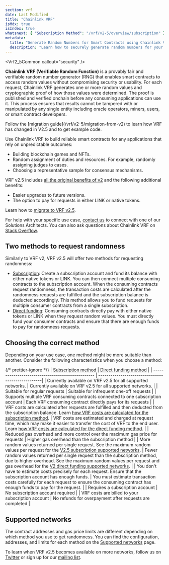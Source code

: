 ```yaml
---
section: vrf
date: Last Modified
title: "Chainlink VRF"
isMdx: true
isIndex: true
whatsnext: { "Subscription Method": "/vrf/v2-5/overview/subscription" }
metadata:
  title: "Generate Random Numbers for Smart Contracts using Chainlink VRF"
  description: "Learn how to securely generate random numbers for your smart contract with Chainlink VRF (an RNG). This guide uses Solidity code examples."
---
```



<Vrf2_5Common callout="security" />

**Chainlink VRF (Verifiable Random Function)** is a provably fair and verifiable random number generator (RNG) that enables smart contracts to access random values without compromising security or usability. For each request, Chainlink VRF generates one or more random values and cryptographic proof of how those values were determined. The proof is published and verified onchain before any consuming applications can use it. This process ensures that results cannot be tampered with or manipulated by any single entity including oracle operators, miners, users, or smart contract developers.

<Aside type="note" title="Migrate to V2.5">
  Follow the [migration guide](/vrf/v2-5/migration-from-v2) to learn how VRF has changed in V2.5 and to get example
  code.
</Aside>

Use Chainlink VRF to build reliable smart contracts for any applications that rely on unpredictable outcomes:

- Building blockchain games and NFTs.
- Random assignment of duties and resources. For example, randomly assigning judges to cases.
- Choosing a representative sample for consensus mechanisms.

VRF v2.5 includes [all the original benefits of v2](https://blog.chain.link/vrf-v2-mainnet-launch/) and the following additional benefits:

- Easier upgrades to future versions.
- The option to pay for requests in either LINK or native tokens.

Learn how to [migrate to VRF v2.5](/vrf/v2-5/migration-from-v2).

For help with your specific use case, [contact us](https://chain.link/contact) to connect with one of our Solutions Architects. You can also ask questions about Chainlink VRF on [Stack Overflow](https://stackoverflow.com/questions/ask?tags=chainlink).

## Two methods to request randomness

Similarly to VRF v2, VRF v2.5 will offer two methods for requesting randomness:

- [Subscription](/vrf/v2-5/overview/subscription): Create a subscription account and fund its balance with either native tokens or LINK. You can then connect multiple consuming contracts to the subscription account. When the consuming contracts request randomness, the transaction costs are calculated after the randomness requests are fulfilled and the subscription balance is deducted accordingly. This method allows you to fund requests for multiple consumer contracts from a single subscription.
- [Direct funding](/vrf/v2-5/overview/direct-funding): Consuming contracts directly pay with either native tokens or LINK when they request random values. You must directly fund your consumer contracts and ensure that there are enough funds to pay for randomness requests.

## Choosing the correct method

Depending on your use case, one method might be more suitable than another. Consider the following characteristics when you choose a method:

{/* prettier-ignore */}
| [Subscription method](/vrf/v2-5/overview/subscription) | [Direct funding method](/vrf/v2-5/overview/direct-funding) |
| ------------------------------------------------- | --------------------------------------------------|
| Currently available on VRF v2.5 for all supported networks. | Currently available on VRF v2.5 for all supported networks. |
| Suitable for regular requests | Suitable for infrequent one-off requests |
| Supports multiple VRF consuming contracts connected to one subscription account | Each VRF consuming contract directly pays for its requests |
| VRF costs are calculated after requests are fulfilled and then deducted from the subscription balance. Learn [how VRF costs are calculated for the subscription method](/vrf/v2-5/overview/subscription). | VRF costs are estimated and charged at request time, which may make it easier to transfer the cost of VRF to the end user. Learn [how VRF costs are calculated for the direct funding method](/vrf/v2-5/overview/direct-funding). |
| Reduced gas overhead and more control over the maximum gas price for requests | Higher gas overhead than the subscription method |
| More random values returned per single request. See the maximum random values per request for the [V2.5 subscription supported networks](/vrf/v2-5/supported-networks). | Fewer random values returned per single request than the subscription method, due to higher overhead. See the maximum random values per request and gas overhead for the [V2 direct funding supported networks](/vrf/v2-5/supported-networks). |
| You don't have to estimate costs precisely for each request. Ensure that the subscription account has enough funds. | You must estimate transaction costs carefully for each request to ensure the consuming contract has enough funds to pay for the request. |
| Requires a subscription account | No subscription account required |
| VRF costs are billed to your subscription account | No refunds for overpayment after requests are completed |

## Supported networks

The contract addresses and gas price limits are different depending on which method you use to get randomness. You can find the configuration, addresses, and limits for each method on the [Supported networks](/vrf/v2-5/supported-networks) page.

To learn when VRF v2.5 becomes available on more networks, follow us on [Twitter](https://twitter.com/chainlink) or sign up for our [mailing list](/resources/developer-communications?parent=vrf).
